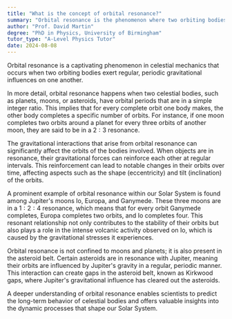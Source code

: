 ```yaml
---
title: "What is the concept of orbital resonance?"
summary: "Orbital resonance is the phenomenon where two orbiting bodies interact through regular, periodic gravitational influences, affecting their orbits and potentially leading to significant changes in their motion."
author: "Prof. David Martin"
degree: "PhD in Physics, University of Birmingham"
tutor_type: "A-Level Physics Tutor"
date: 2024-08-08
---
```


Orbital resonance is a captivating phenomenon in celestial mechanics that occurs when two orbiting bodies exert regular, periodic gravitational influences on one another.

In more detail, orbital resonance happens when two celestial bodies, such as planets, moons, or asteroids, have orbital periods that are in a simple integer ratio. This implies that for every complete orbit one body makes, the other body completes a specific number of orbits. For instance, if one moon completes two orbits around a planet for every three orbits of another moon, they are said to be in a $2:3$ resonance.

The gravitational interactions that arise from orbital resonance can significantly affect the orbits of the bodies involved. When objects are in resonance, their gravitational forces can reinforce each other at regular intervals. This reinforcement can lead to notable changes in their orbits over time, affecting aspects such as the shape (eccentricity) and tilt (inclination) of the orbits.

A prominent example of orbital resonance within our Solar System is found among Jupiter's moons Io, Europa, and Ganymede. These three moons are in a $1:2:4$ resonance, which means that for every orbit Ganymede completes, Europa completes two orbits, and Io completes four. This resonant relationship not only contributes to the stability of their orbits but also plays a role in the intense volcanic activity observed on Io, which is caused by the gravitational stresses it experiences.

Orbital resonance is not confined to moons and planets; it is also present in the asteroid belt. Certain asteroids are in resonance with Jupiter, meaning their orbits are influenced by Jupiter's gravity in a regular, periodic manner. This interaction can create gaps in the asteroid belt, known as Kirkwood gaps, where Jupiter's gravitational influence has cleared out the asteroids.

A deeper understanding of orbital resonance enables scientists to predict the long-term behavior of celestial bodies and offers valuable insights into the dynamic processes that shape our Solar System.
    